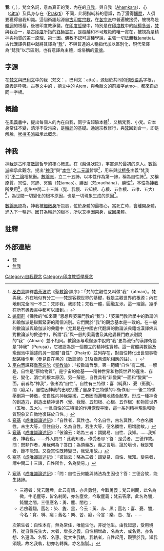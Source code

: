 {{Otheruses|subject=印度教術語|other=「我」的其他涵義|我}}
{{印度教}}
'''我'''（{{lang-sa|आत्मन्}}，{{IAST|Ātman}}），梵文名詞，意為真正的我，內在的[[自我|自我]]，與自我（[[Ahaṃkara|Ahaṃkara]]）、心（[[citta|citta]]）及具身存在（[[Prakṛti|Prakṛti]]）不同，此詞指純粹的意識，為了獲得[[解脫|解脫]]，人須要獲得自我知識。這個術語起源自[[吠陀宗教|古印度宗教]]，在[[古印度六派哲學|各宗派]]中普遍被接受，被視為是[[輪迴|輪迴]]的根基，後被印度教承襲。在[[印度哲學|印度哲學]]中，特別是在[[印度教|印度教]]中的[[吠檀多派|吠檀多派]]，[[梵|梵]]與我合一，是古[[印度|印度]]所指的[[終極實在|終極實在]]，是超越和不可規範的唯一實在，被視為是精神與物質的[[第一原理|第一原理]]、[[第一因|第一因]]。[[佛教|佛教]]不認可這種學說，主張一切法[[無我|無我]]([[anatta|anatta]])。古代漢譯典籍中就將其譯為“[[我_(佛教)|我]]”，不與普通的人稱指代加以區別化，現代常譯為“梵我”以示區別，也有意譯為主體，或俗稱的[[靈魂|靈魂]]。

==字源==
在[[梵文|梵文]]與[[巴利文|巴利文]]中的我（梵文：{{lang|la|ātman}}，巴利文：atta），源起於共同的[[印欧语系|印欧语系]]字根，{{lang|la|*ēt-men}}，原義是[[呼吸|呼吸]]。[[古英文|古英文]]中的 {{lang|la|æthm}}，[[德文|德文]]中的 Atem，與[[希臘文|希臘文]]的前綴字atmo-，都來自於同一字根。

==概論==
在[[奧義書|奧義書]]中，提出每個人的內在自我，同宇宙超驗本體{{le|梵我合一|Tat_Tvam_Asi|梵為一體}}<ref>
[[巫白慧|巫白慧]]譯釋[[喬荼波陀|喬荼波陀]]《[[聖教論|聖教論]]·譯序》：「梵的主觀性又叫做“我”（ātman）。梵與我，外在地似有分工——梵是客觀世界的基礎，我是主觀世界的根源；內在地則完全同一不二：梵即我，我即梵；梵我一體，圓融互涉。這一理論，幾乎在所有奧義書中都可以讀到。」
</ref>，又稱梵我、小梵。它本身常住不變，清淨不受污染，是[[輪迴|輪迴]]的基礎。通過宗教修行，與[[梵|梵]]回到合一，即是解脫，[[吠檀多派|吠檀多派]]繼承此概念。

==神我==
{{main|神我}}
[[神我|神我]]是古印度[[數論_(印度哲學)|數論]]哲學的核心概念。在《[[梨俱吠陀|梨俱吠陀]]》，宇宙源於最初的原人。[[數論派|數論派]]繼承此觀念，提出“[[神我|神我]]”與“[[本性_(佛教)|本性]]”之[[二元論|二元論]]哲學<ref>
[[姚衛群|姚衛群]]《佛教的“如來藏 ”思想與婆羅門教的“我”》：「婆羅門教哲學中的數論派和瑜伽派是聯繫緊密的兩個派别。它們關於“我”的觀念基本是一致的。在一般的數論派與瑜伽派的典籍中（尤其是在中國古代翻譯的數論派典籍或漢譯佛典對數論派的敘述中），所謂“我”與一般的奧義書及其他婆羅門教派別說的“我”（Ātman）並不相同。數論派与瑜伽派中說的“我”更為流行的漢譯術語是“神我”（Puruṣa），它被認為是一個獨立的精神性實體。這一實體與數論及瑜伽派中論述的另一實體“自性”（Prakṛti）並列存在，對自性轉化出世間事物起某種作用（參見自在黑的《數論頌》21及喬荼波陀相應的註）。 」
</ref>，用來與[[吠檀多|吠檀多]]主義“梵我幻”[[不二論|不二論]]相抗衡。[[數論派|數論派]]，立二十五諦，以本性作為第一諦，稱為自性諦<ref>
[[巫白慧|巫白慧]]譯釋[[喬荼波陀|喬荼波陀]]《[[聖教論|聖教論]]》：「按數論哲學，第一範疇“自性”有二解。一解是，自性是“原始物質”，是宇宙的始基——精神世界和物質世界的產生、存在、變化、消亡的根本原因。另一解是，自性具有“非變異”一面和“變異”一面。前者為“神我”，後者為“自性”。自性有三特徵：喜（純真）、憂（衝動）、闇（癡呆）。自性因神我的出現打擾了自身中三特徵的平衡作用——後二特徵壓倒第一特徵，使自性向神我靠攏，二者因而邏輯地結合起來，形成一種神奇的創造力，創造出精神世界（覺、我慢、五知根、心根、五作根）和物質世界（五唯、五大）。一旦自性的三特徵的作用恢復平衡，這一系列精神現象和物質現象又自動地復歸於自性。」
</ref>。又稱原質、冥性、冥諦、冥態（梵tamas）、勝因（梵pradhāna）、勝性<ref>
[[窺基|窺基]]《[[成唯識論述記|成唯識論述記]]》：「自性者，冥性也。今名自性，古名冥性，今亦名勝性。未生大等，但住自分，名為自性。若生大等，便名勝性，用增勝故。」
</ref>。本性為[[神我|神我]]所受用<ref>
[[窺基|窺基]]《[[成唯識論述記|成唯識論述記]]》：「彼論云：略為三者：謂變易、自性、我知。……我知者，神我也。……外人問曰：此我知者，作受者耶？答：是受者，三德作故。問：既非作者，用我何為？答曰：為領義故，義之言境，證於境也，我是知者，餘不能知。又從冥性既轉變已，我受用故。」
</ref>，能生中間二十三諦（覺、我慢、五知根、心根、五作根、五唯、五大）<ref>
[[窺基|窺基]]《[[成唯識論述記|成唯識論述記]]》：「彼論云：略為三者：謂變易、自性、我知。變易者，謂中間二十三諦，自性所作，名為變易。」
</ref>，為世間一切變化的根本原因，也是一切現象生成的原因<ref>
[[窺基|窺基]]《[[成唯識論述記|成唯識論述記]]》：「問：自性云何能與諸法為生因也？答：三德合故，能生諸諦。
*三德者：梵云薩埵，此云有情，亦言勇健，今取勇義；梵云剌闍，此名為微，牛毛塵等，皆名剌闍，亦名塵坌，今取塵義；梵云答摩，此名為闇，鈍闇之闇。三德應名：勇、塵、闇也；
*若傍義翻，舊名：染、麁、黑，今云：黃、赤、黑；舊名：喜、憂、闇，今名：貪、嗔、癡；舊名：樂、苦、癡，今言：樂、苦、捨。……
次第生者：自性本有，無為常住，唯能生他，非從他生。由我起思，受用境界，從自性先生大，大者，增長之義，自性相增故，名為大，或名覺，亦名想、名遍滿、名智、名惠。從大生我執，我執者，自性起用，觀察於我，知我須境，故名我執，初亦名轉異，亦名脂膩。」
</ref>。

[[數論派|數論派]]認為，神我被[[細微身|細微身]]所包裹，位於身體的最核心，當死亡時，會離開身體，進入下一輪迴。因其為輪迴的根本，所以又稱因果身，或因果體。

==註釋==
{{reflist|2}}

==外部連結==
*[[梵|梵]]
*[[無我|無我]]

{{印度神話}}
[[Category:自我觀念|Category:自我觀念]]
[[Category:印度教哲學概念|Category:印度教哲學概念]]